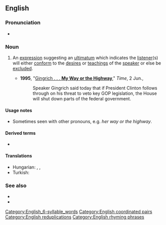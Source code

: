 {{also|my-way-or-the-highway}}
==English==

===Pronunciation===
* {{audio|en|En-au-my way or the highway.ogg|Audio (AU)}}

===Noun===
{{head|en|noun}}

# {{lb|en|chiefly|US|idiomatic}} An [[expression]] suggesting an [[ultimatum]] which indicates the [[listener]](s) will either [[conform]] to the [[desire]]s or [[teaching]]s of the [[speaker]] or else be [[exclude]]d.
#* '''1995''', "[https://web.archive.org/web/20101007235022/http://www.time.com/time/nation/article/0,8599,3984,00.html Gingrich . . . '''My Way or the Highway''']," ''Time'', 2 Jun.,
#*: Speaker Gingrich said today that if President Clinton follows through on his threat to veto key GOP legislation, the House will shut down parts of the federal government.
#:{{syn|en|fit in or fuck off|q=vulgar}}

====Usage notes====
* Sometimes seen with other pronouns, e.g. ''her way or the highway''.

====Derived terms====
* {{l|en|my-way-or-the-highway}}

====Translations====
{{trans-top|suggesting an ultimatum}}
{{trans-mid}}
* Hungarian: {{t|hu|[[ha]] [[nem]] [[tetszik]], [[fel is út, le is út]]}}, {{t+|hu|megszoksz vagy megszöksz}}, {{t|hu|eszi, nem eszi, nem kap mást}}
* Turkish: {{t|tr|dediğim dedik, çaldığım düdük}} {{gloss|what I said is what I said, what I blow is a whistle}}
{{trans-bottom}}

===See also===
* {{w|Fit in or fuck off}}
* {{w|My way or the highway}}

[[Category:English_6-syllable_words]]
[[Category:English coordinated pairs]]
[[Category:English reduplications]]
[[Category:English rhyming phrases]]